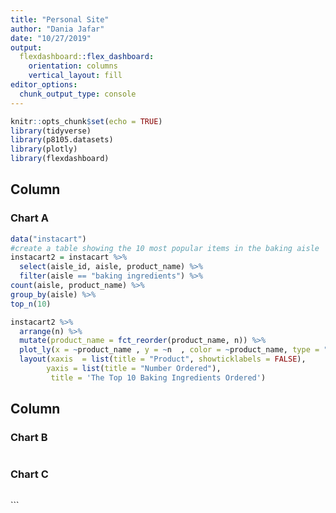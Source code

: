 ```yaml
---
title: "Personal Site"
author: "Dania Jafar"
date: "10/27/2019"
output: 
  flexdashboard::flex_dashboard:
    orientation: columns
    vertical_layout: fill
editor_options: 
  chunk_output_type: console
---
```


```r
knitr::opts_chunk$set(echo = TRUE)
library(tidyverse)
library(p8105.datasets)
library(plotly)
library(flexdashboard)
```

Column {data-width=650}
-----------------------------------------------------------------------

### Chart A

```r
data("instacart")
#create a table showing the 10 most popular items in the baking aisle
instacart2 = instacart %>% 
  select(aisle_id, aisle, product_name) %>% 
  filter(aisle == "baking ingredients") %>% 
count(aisle, product_name) %>% 
group_by(aisle) %>% 
top_n(10) 

instacart2 %>% 
  arrange(n) %>% 
  mutate(product_name = fct_reorder(product_name, n)) %>% 
  plot_ly(x = ~product_name , y = ~n  , color = ~product_name, type = "bar") %>%  
  layout(xaxis  = list(title = "Product", showticklabels = FALSE), 
        yaxis = list(title = "Number Ordered"), 
         title = 'The Top 10 Baking Ingredients Ordered') 
```

Column {data-width=350}
-----------------------------------------------------------------------

### Chart B

```r

```

### Chart C

```r

```




```


